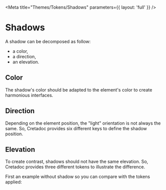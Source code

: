 
<Meta title="Themes/Tokens/Shadows" parameters={{ layout: 'full' }} />

# Shadows

A shadow can be decomposed as follow:

- a color,
- a direction,
- an elevation.

## Color

The shadow's color should be adapted to the element's color to create harmonious interfaces.

<Story name="Color">
  <PreviewList>
    <Shadow token="shadow.critical.bottom.left.raised" />
    <Shadow token="shadow.info.bottom.left.raised" />
    <Shadow token="shadow.inverted.bottom.left.raised" />
    <Shadow token="shadow.muted.bottom.left.raised" />
    <Shadow token="shadow.regular.bottom.left.raised" />
    <Shadow token="shadow.success.bottom.left.raised" />
    <Shadow token="shadow.warning.bottom.left.raised" />
  </PreviewList>
</Story>

## Direction

Depending on the element position, the "light" orientation is not always the same. So, Cretadoc provides six different keys to define the shadow position.

<Story name="Direction">
  <PreviewList>
    <Shadow token="shadow.regular.top.left.raised" />
    <Shadow token="shadow.regular.top.center.raised" />
    <Shadow token="shadow.regular.top.right.raised" />
    <Shadow token="shadow.regular.bottom.left.raised" />
    <Shadow token="shadow.regular.bottom.center.raised" />
    <Shadow token="shadow.regular.bottom.right.raised" />
  </PreviewList>
</Story>

## Elevation

To create contrast, shadows should not have the same elevation. So, Cretadoc provides three different tokens to illustrate the difference.

<Story name="Elevation">
  <div>
    First an example without shadow so you can compare with the tokens applied:
    <PreviewList>
      <NoShadow />
    </PreviewList>
    <PreviewList>
      <Shadow token="shadow.regular.bottom.left.raised" />
      <Shadow token="shadow.regular.bottom.left.elevated" />
      <Shadow token="shadow.regular.bottom.left.floating" />
    </PreviewList>
  </div>
</Story>
